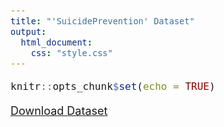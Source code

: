 ```yaml
---
title: "'SuicidePrevention' Dataset"
output:
  html_document:
    css: "style.css"
---
```


<style type="text/css">
body, td {
   font-size: 18px;
}
code.r{
  font-size: 16px;
}
pre {
  font-size: 16px
}
</style>

```r
knitr::opts_chunk$set(echo = TRUE)
```

[Download Dataset](https://www.protectlab.org/meta-analysis-in-r/data/suicideprevention.xlsx)





